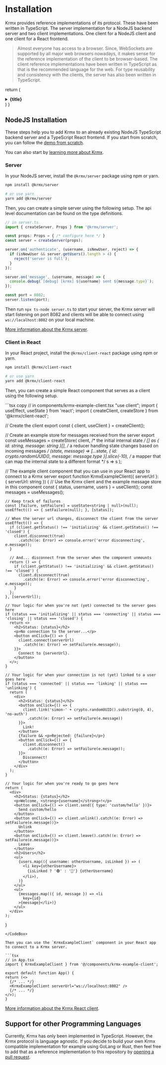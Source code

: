 # Installation
Krmx provides reference implementations of its protocol. These have been written in TypeScript. The server implementation for a NodeJS backend server and two client implementations. One client for a NodeJS client and one client for a React frontend.

> Almost everyone has access to a browser. Since, WebSockets are supported by all major web browsers nowadays, it makes sense for the reference implementation of the client to be browser-based. The client reference implementations have been written in TypeScript as that is the recommended language for the web. For type reusability and consistency with the clients, the server has also been written in TypeScript.

  return (
    <details
      className="last-of-type:mb-0 rounded-lg p-2 mt-4"
    >
      <summary>
        <strong className="text-lg">{title}</strong>
      </summary>
      <div className="px-4">{children}</div>
    </details>
  )
}

## NodeJS Installation
These steps help you to add Krmx to an already existing NodeJS TypeScript backend server and a TypeScript React frontend. If you start from scratch, you can follow the [demo from scratch](/getting-started/demo).

You can also start by [learning more about Krmx](/learn).

### Server
In your NodeJS server, install the `@krmx/server` package using npm or yarn.
```bash
npm install @krmx/server

# or use yarn
yarn add @krmx/server
```

Then, you can create a simple server using the following setup. The api level documentation can be found on the type definitions.
<CodeBox title='Example Server Code'>
  ```typescript copy
  // in server.ts
  import { createServer, Props } from '@krmx/server';

  const props: Props = { /* configure here */ }
  const server = createServer(props);

  server.on('authenticate', (username, isNewUser, reject) => {
    if (isNewUser && server.getUsers().length > 4) {
      reject('server is full');
    }
  });

  server.on('message', (username, message) => {
    console.debug(`[debug] [krmx] ${username} sent ${message.type}`);
  });

  const port = 8082;
  server.listen(port);
  ```
</CodeBox>

Then run `npx ts-node server.ts` to start your server, the Krmx server will start listening on port 8082 and clients will be able to connect using `ws://localhost:8082` on your local machine.

[More information about the Krmx server](/krmx-api/server).

### Client in React
In your React project, install the `@krmx/client-react` package using npm or yarn.
```bash
npm install @krmx/client-react

# or use yarn
yarn add @krmx/client-react
```

Then, you can create a simple React component that serves as a client using the following setup.

<CodeBox title='Example Client Code'>
  ```tsx copy
  // in components/krmx-example-client.tsx
  "use client";
  import { useEffect, useState } from 'react';
  import { createClient, createStore } from '@krmx/client-react';

  // Create the client
  export const { client, useClient } = createClient();

  // Create an example store for messages received from the server
  export const useMessages = createStore(
    client,
    /* the initial internal state */
    [] as { id: string, message: string }[],
    /* a reducer handling state changes based on incoming messages */
    (state, message) => [...state, { id: crypto.randomUUID(), message: message.type }].slice(-10),
    /* a mapper that can map the internal state to a different format */
    s => s
  );

  // The example client component that you can use in your React app to connect to a Krmx server
  export function KrmxExampleClient({ serverUrl }: { serverUrl: string }) {
    // Use the Krmx client and the example message store in this component
    const { status, username, users } = useClient();
    const messages = useMessages();

    // Keep track of failures
    const [failure, setFailure] = useState<string | null>(null);
    useEffect(() => { setFailure(null); }, [status]);

    // When the server url changes, disconnect the client from the server
    useEffect(() => {
      if (client.getStatus() !== 'initializing' && client.getStatus() !== 'closed') {
        client.disconnect(true)
          .catch((e: Error) => console.error('error disconnecting', e.message));
      }

      // And... disconnect from the server when the component unmounts
      return () => {
        if (client.getStatus() !== 'initializing' && client.getStatus() !== 'closed') {
          client.disconnect(true)
            .catch((e: Error) => console.error('error disconnecting', e.message));
        }
      };
    }, [serverUrl]);

    // Your logic for when you're not (yet) connected to the server goes here
    if (status === 'initializing' || status === 'connecting' || status === 'closing' || status === 'closed') {
      return <>
        <h2>Status: {status}</h2>
        <p>No connection to the server...</p>
        <button onClick={() => {
          client.connect(serverUrl)
            .catch((e: Error) => setFailure(e.message));
        }}>
          Connect to {serverUrl}.
        </button>
      </>;
    }

    // Your logic for when your connection is not (yet) linked to a user goes here
    if (status === 'connected' || status === 'linking' || status === 'unlinking') {
      return (
        <div>
          <h2>Status: {status}</h2>
          <button onClick={() => {
            client.link('simon-' + crypto.randomUUID().substring(0, 4), 'no-auth')
              .catch((e: Error) => setFailure(e.message))
          }}>
            Link!
          </button>
          {failure && <p>Rejected: {failure}</p>}
          <button onClick={() => {
            client.disconnect()
              .catch((e: Error) => setFailure(e.message));
          }}>
            Disconnect!
          </button>
        </div>
      );
    }

    // Your logic for when you're ready to go goes here
    return (
      <div>
        <h2>Status: {status}</h2>
        <p>Welcome, <strong>{username}</strong>!</p>
        <button onClick={() => client.send({ type: 'custom/hello' })}>
          Send custom/hello
        </button>
        <button onClick={() => client.unlink().catch((e: Error) => setFailure(e.message))}>
          Unlink
        </button>
        <button onClick={() => client.leave().catch((e: Error) => setFailure(e.message))}>
          Leave
        </button>
        <h2>Users</h2>
        <ul>
          {users.map(({ username: otherUsername, isLinked }) => (
            <li key={otherUsername}>
              {isLinked ? '🟢' : '🔴'} {otherUsername}
            </li>),
          )}
        </ul>
        <ul>
          {messages.map(({ id, message }) => <li
            key={id}
          >{message}</li>)}
        </ul>
      </div>
    );
  }
  ```
</CodeBox>

Then you can use the `KrmxExampleClient` component in your React app to connect to a Krmx server.

```tsx
// in App.tsx
import { KrmxExampleClient } from '@/components/krmx-example-client';

export default function App() {
  return (<>
    {/* ... */}
    <KrmxExampleClient serverUrl="ws://localhost:8082" />
    {/* ... */}
  </>);
}
```

[More information about the Krmx React client](/krmx-api/client-react).

## Support for other Programming Languages
Currently, Krmx has only been implemented in TypeScript. However, the Krmx protocol is language agnostic. If you decide to build your own Krmx compatible implementation for example using GoLang or Rust, then feel free to add that as a reference implementation to this repository by [opening a pull request](https://github.com/simonkarman/krmx).


